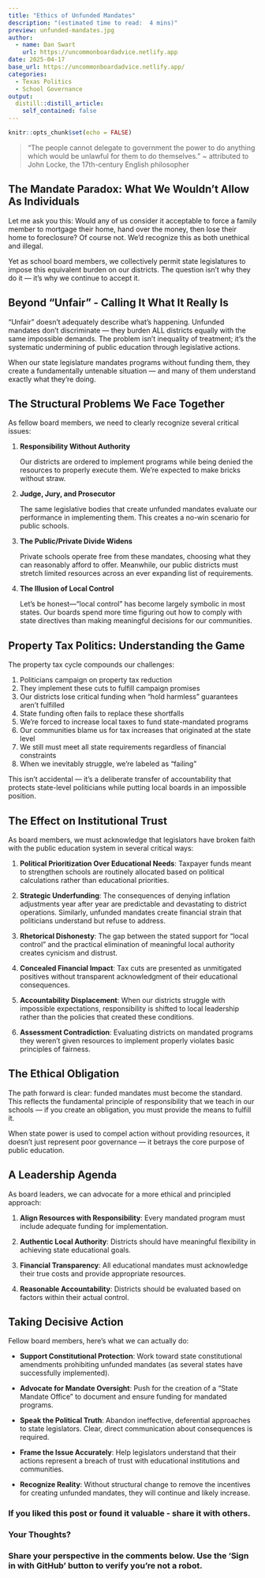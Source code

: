 ```yaml
---
title: "Ethics of Unfunded Mandates"
description: "(estimated time to read:  4 mins)"
preview: unfunded-mandates.jpg
author:
  - name: Dan Swart
    url: https://uncommonboardadvice.netlify.app
date: 2025-04-17
base_url: https://uncommonboardadvice.netlify.app/
categories:
  - Texas Politics
  - School Governance
output:
  distill::distill_article:
    self_contained: false
---
```



```r
knitr::opts_chunk$set(echo = FALSE)
```

>"The people cannot delegate to government the power to do anything which would be unlawful for them to do themselves." ~  attributed to John Locke, the 17th-century English philosopher


## The Mandate Paradox: What We Wouldn't Allow As Individuals

Let me ask you this: Would any of us consider it acceptable to force a family member to mortgage their home, hand over the money, then lose their home to foreclosure? Of course not. We'd recognize this as both unethical and illegal.

Yet as school board members, we collectively permit state legislatures to impose this equivalent burden on our districts. The question isn't why they do it — it's why we continue to accept it.


## Beyond "Unfair" - Calling It What It Really Is

"Unfair" doesn't adequately describe what's happening. Unfunded mandates don't discriminate — they burden ALL districts equally with the same impossible demands. The problem isn't inequality of treatment; it's the systematic undermining of public education through legislative actions.

When our state legislature mandates programs without funding them, they create a fundamentally untenable situation — and many of them understand exactly what they're doing.


## The Structural Problems We Face Together

As fellow board members, we need to clearly recognize several critical issues:

1. **Responsibility Without Authority**

   Our districts are ordered to implement programs while being denied the resources to properly execute them. We're expected to make bricks without straw.


2. **Judge, Jury, and Prosecutor**

   The same legislative bodies that create unfunded mandates evaluate our performance in implementing them. This creates a no-win scenario for public schools.


3. **The Public/Private Divide Widens**

   Private schools operate free from these mandates, choosing what they can reasonably afford to offer. Meanwhile, our public districts must stretch limited resources across an ever expanding list of requirements.


4. **The Illusion of Local Control**

   Let's be honest—"local control" has become largely symbolic in most states. Our boards spend more time figuring out how to comply with state directives than making meaningful decisions for our communities.


## Property Tax Politics: Understanding the Game

The property tax cycle compounds our challenges:

1. Politicians campaign on property tax reduction
2. They implement these cuts to fulfill campaign promises
3. Our districts lose critical funding when "hold harmless" guarantees aren't fulfilled
4. State funding often fails to replace these shortfalls
5. We're forced to increase local taxes to fund state-mandated programs
6. Our communities blame us for tax increases that originated at the state level
7. We still must meet all state requirements regardless of financial constraints
8. When we inevitably struggle, we're labeled as "failing"

This isn't accidental — it's a deliberate transfer of accountability that protects state-level politicians while putting local boards in an impossible position.


## The Effect on Institutional Trust

As board members, we must acknowledge that legislators have broken faith with the public education system in several critical ways:

1. **Political Prioritization Over Educational Needs**: Taxpayer funds meant to strengthen schools are routinely allocated based on political calculations rather than educational priorities.

2. **Strategic Underfunding**: The consequences of denying inflation adjustments year after year are predictable and devastating to district operations. Similarly, unfunded mandates create financial strain that politicians understand but refuse to address.

3. **Rhetorical Dishonesty**: The gap between the stated support for "local control" and the practical elimination of meaningful local authority creates cynicism and distrust.

4. **Concealed Financial Impact**: Tax cuts are presented as unmitigated positives without transparent acknowledgment of their educational consequences.

5. **Accountability Displacement**: When our districts struggle with impossible expectations, responsibility is shifted to local leadership rather than the policies that created these conditions.

6. **Assessment Contradiction**: Evaluating districts on mandated programs they weren't given resources to implement properly violates basic principles of fairness.


## The Ethical Obligation

The path forward is clear: funded mandates must become the standard. This reflects the fundamental principle of responsibility that we teach in our schools — if you create an obligation, you must provide the means to fulfill it.

When state power is used to compel action without providing resources, it doesn't just represent poor governance — it betrays the core purpose of public education.


## A Leadership Agenda

As board leaders, we can advocate for a more ethical and principled approach:

1. **Align Resources with Responsibility**: Every mandated program must include adequate funding for implementation.

2. **Authentic Local Authority**: Districts should have meaningful flexibility in achieving state educational goals.

3. **Financial Transparency**: All educational mandates must acknowledge their true costs and provide appropriate resources.

4. **Reasonable Accountability**: Districts should be evaluated based on factors within their actual control.


## Taking Decisive Action

Fellow board members, here's what we can actually do:

* **Support Constitutional Protection**: Work toward state constitutional amendments prohibiting unfunded mandates (as several states have successfully implemented).

* **Advocate for Mandate Oversight**: Push for the creation of a "State Mandate Office" to document and ensure funding for mandated programs.

* **Speak the Political Truth**: Abandon ineffective, deferential approaches to state legislators. Clear, direct communication about consequences is required.

* **Frame the Issue Accurately**: Help legislators understand that their actions represent a breach of trust with educational institutions and communities.

* **Recognize Reality**: Without structural change to remove the incentives for creating unfunded mandates, they will continue and likely increase.


### If you liked this post or found it valuable - share it with others.


### Your Thoughts?

### Share your perspective in the comments below. Use the 'Sign in with GitHub' button to verify you're not a robot.

